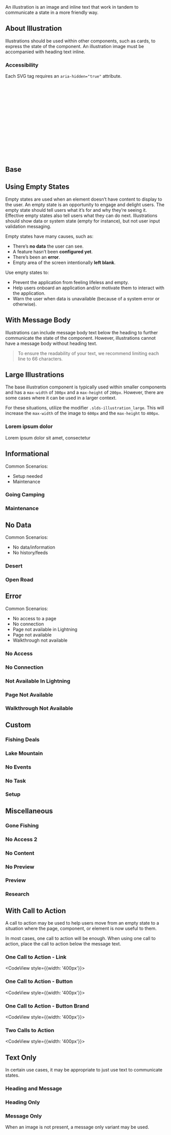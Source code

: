 
<div className="doc lead">
  An illustration is an image and inline text that work in tandem to communicate a state in a more friendly way.
</div>

<CodeView exampleOnly>
  <Illustration>
    <OpenRoad />
    <IllustrationText heading="Lorem ipsum dolor" />
  </Illustration>
</CodeView>

## About Illustration

Illustrations should be used within other components, such as cards, to express the state of the component. An illustration image must be accompanied with heading text inline.

### Accessibility

Each SVG tag requires an <code className="doc">aria-hidden="true"</code> attribute.

<CodeBlock toggleCode={false}>
  <svg viewBox="0 0 483 218" aria-hidden="true" xmlns="http://www.w3.org/2000/svg" xmlnsXlink="http://www.w3.org/1999/xlink">...</svg>
</CodeBlock>

## Base

<CodeView>
  <Illustration>
    <FishingDeals />
    <IllustrationText heading="Lorem ipsum dolor" />
  </Illustration>
</CodeView>

## Using Empty States

Empty states are used when an element doesn’t have content to display to the user. An empty state is an opportunity to engage and delight users. The empty state should tell users what it’s for and why they’re seeing it. Effective empty states also tell users what they can do next.  Illustrations should show data or system state (empty for instance), but not user input validation messaging.

Empty states have many causes, such as:
- There’s **no data** the user can see.
- A feature hasn’t been **configured yet**.
- There’s been an **error**.
- Empty area of the screen intentionally **left blank**.

Use empty states to:
- Prevent the application from feeling lifeless and empty.
- Help users onboard an application and/or motivate them to interact with the application.
- Warn the user when data is unavailable (because of a system error or otherwise).

## With Message Body

Illustrations can include message body text below the heading to further communicate the state of the component. However, illustrations cannot have a message body without heading text.

<Blockquote type="note" header="Design Note">
  To ensure the readability of your text, we recommend limiting each line to 66 characters.
</Blockquote>

<CodeView>
  <Illustration>
    <FishingDeals />
    <IllustrationText heading="Lorem ipsum dolor" message="Lorem ipsum dolor sit amet, consectetur" />
  </Illustration>
</CodeView>

## Large Illustrations

The base illustration component is typically used within smaller components and has a `max-width` of `300px` and a `max-height` of `200px`. However, there are some cases where it can be used in a larger context.

For these situations, utilize the modifier `.slds-illustration_large`. This will increase the `max-width` of the image to `600px` and the `max-height` to `400px`.

<CodeView>
  <Illustration large>
    <FishingDeals />
    <h3 className="slds-illustration__header slds-text-heading_medium">Lorem ipsum dolor</h3>
    <p className="slds-text-body_regular">Lorem ipsum dolor sit amet, consectetur</p>
  </Illustration>
</CodeView>

## Informational

Common Scenarios:
- Setup needed
- Maintenance

### Going Camping

<CodeView>
  <Illustration>
    <GoingCamping />
    <IllustrationText heading="Lorem ipsum dolor" />
  </Illustration>
</CodeView>

### Maintenance

<CodeView>
  <Illustration>
    <Maintenance />
    <IllustrationText heading="Lorem ipsum dolor" />
  </Illustration>
</CodeView>

## No Data

Common Scenarios:
- No data/information
- No history/feeds

### Desert

<CodeView>
  <Illustration>
    <Desert />
    <IllustrationText heading="Lorem ipsum dolor" />
  </Illustration>
</CodeView>

### Open Road

<CodeView>
  <Illustration>
    <OpenRoad />
    <IllustrationText heading="Lorem ipsum dolor" />
  </Illustration>
</CodeView>

## Error

Common Scenarios:
- No access to a page
- No connection
- Page not available in Lightning
- Page not available
- Walkthrough not available

### No Access

<CodeView>
  <Illustration>
    <NoAccess />
    <IllustrationText heading="Lorem ipsum dolor" />
  </Illustration>
</CodeView>

### No Connection

<CodeView>
  <Illustration>
    <NoConnection />
    <IllustrationText heading="Lorem ipsum dolor" />
  </Illustration>
</CodeView>

### Not Available In Lightning

<CodeView>
  <Illustration>
    <NotAvailableInLightning />
    <IllustrationText heading="Lorem ipsum dolor" />
  </Illustration>
</CodeView>

### Page Not Available

<CodeView>
  <Illustration>
    <PageNotAvailable />
    <IllustrationText heading="Lorem ipsum dolor" />
  </Illustration>
</CodeView>

### Walkthrough Not Available

<CodeView>
  <Illustration>
    <WalkthroughNotAvailable />
    <IllustrationText heading="Lorem ipsum dolor" />
  </Illustration>
</CodeView>

## Custom

### Fishing Deals

<CodeView>
  <Illustration>
    <FishingDeals />
    <IllustrationText heading="Lorem ipsum dolor" />
  </Illustration>
</CodeView>

### Lake Mountain

<CodeView>
  <Illustration>
    <LakeMountain />
    <IllustrationText heading="Lorem ipsum dolor" />
  </Illustration>
</CodeView>

### No Events

<CodeView>
  <Illustration>
    <NoEvents />
    <IllustrationText heading="Lorem ipsum dolor" />
  </Illustration>
</CodeView>

### No Task

<CodeView>
  <Illustration>
    <NoTask />
    <IllustrationText heading="Lorem ipsum dolor" />
  </Illustration>
</CodeView>

### Setup

<CodeView>
  <Illustration>
    <Setup />
    <IllustrationText heading="Lorem ipsum dolor" />
  </Illustration>
</CodeView>

## Miscellaneous

### Gone Fishing

<CodeView>
  <Illustration>
    <GoneFishing />
    <IllustrationText heading="Lorem ipsum dolor" />
  </Illustration>
</CodeView>

### No Access 2

<CodeView>
  <Illustration>
    <NoAccess2 />
    <IllustrationText heading="Lorem ipsum dolor" />
  </Illustration>
</CodeView>

### No Content

<CodeView>
  <Illustration>
    <NoContent />
    <IllustrationText heading="Lorem ipsum dolor" />
  </Illustration>
</CodeView>

### No Preview

<CodeView>
  <Illustration>
    <NoPreview />
    <IllustrationText heading="Lorem ipsum dolor" />
  </Illustration>
</CodeView>

### Preview

<CodeView>
  <Illustration>
    <Preview />
    <IllustrationText heading="Lorem ipsum dolor" />
  </Illustration>
</CodeView>

### Research

<CodeView>
  <Illustration>
    <Research />
    <IllustrationText heading="Lorem ipsum dolor" />
  </Illustration>
</CodeView>

## With Call to Action

A call to action may be used to help users move from an empty state to a situation where the page, component, or element is now useful to them.

In most cases, one call to action will be enough. When using one call to action, place the call to action below the message text.

### One Call to Action - Link

<CodeView style={{width: '400px'}}>
  <IllustrationCTA link>
    <Illustration>
      <NoTask />
      <IllustrationText heading="Lorem ipsum dolor" message="Lorem ipsum dolor sit amet, consectetur" />
    </Illustration>
  </IllustrationCTA>
</CodeView>

### One Call to Action - Button

<CodeView style={{width: '400px'}}>
  <IllustrationCTA button="slds-button">
    <Illustration>
      <NoTask />
      <IllustrationText heading="Lorem ipsum dolor" message="Lorem ipsum dolor sit amet, consectetur" />
    </Illustration>
  </IllustrationCTA>
</CodeView>

### One Call to Action - Button Brand

  <CodeView style={{width: '400px'}}>
    <IllustrationCTA button="slds-button slds-button_brand">
      <Illustration>
        <NoTask />
        <IllustrationText heading="Lorem ipsum dolor" message="Lorem ipsum dolor sit amet, consectetur" />
      </Illustration>
    </IllustrationCTA>
  </CodeView>

### Two Calls to Action

<CodeView style={{width: '400px'}}>
  <IllustrationCTA link>
    <Illustration>
      <NoTask />
      <IllustrationText heading="Lorem ipsum dolor" message="Lorem ipsum dolor sit amet, consectetur" secondaryCTA="Learn More"/>
    </Illustration>
  </IllustrationCTA>
</CodeView>

## Text Only

In certain use cases, it may be appropriate to just use text to communicate states.

### Heading and Message

<CodeView>
  <Illustration>
    <IllustrationText heading="Lorem ipsum dolor" message="Lorem ipsum dolor sit amet, consectetur" />
  </Illustration>
</CodeView>

### Heading Only

<CodeView>
  <Illustration>
    <IllustrationText heading="Lorem ipsum dolor" />
  </Illustration>
</CodeView>

### Message Only

When an image is not present, a message only variant may be used.

<CodeView>
  <Illustration>
    <IllustrationText message="Lorem ipsum dolor sit amet, consectetur" />
  </Illustration>
</CodeView>
